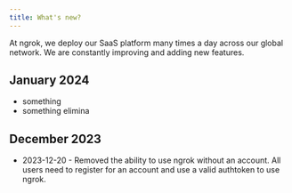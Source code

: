 ```yaml
---
title: What's new?
---
```


At ngrok, we deploy our SaaS platform many times a day across our global network. We are constantly improving and adding new features.

## January 2024

- something
- something elimina

## December 2023

- 2023-12-20 - Removed the ability to use ngrok without an account. All users need to register for an account and use a valid authtoken to use ngrok.

